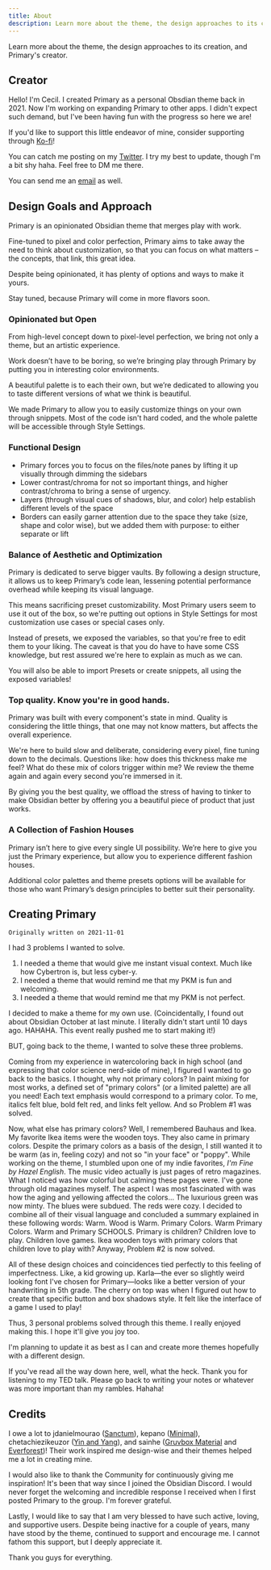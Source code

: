 ```yaml
---
title: About
description: Learn more about the theme, the design approaches to its creation, and Primary's creator.
---
```


Learn more about the theme, the design approaches to its creation, and Primary's creator.

## Creator

Hello! I'm Cecil. I created Primary as a personal Obsdian theme back in 2021. Now I'm working on expanding Primary to other apps. I didn't expect such demand, but I've been having fun with the progress so here we are!

If you'd like to support this little endeavor of mine, consider supporting through [Ko-fi](https://dub.sh/primary/ko-fi)!

You can catch me posting on my [Twitter](https://dub.sh/twitter/mei). I try my best to update, though I'm a bit shy haha. Feel free to DM me there.

You can send me an [email](mailto:contact.ceciliamay@gmail.com) as well.

## Design Goals and Approach

Primary is an opinionated Obsidian theme that merges play with work.

Fine-tuned to pixel and color perfection, Primary aims to take away the need to think about customization, so that you can focus on what matters – the concepts, that link, this great idea.

Despite being opinionated, it has plenty of options and ways to make it yours. 

Stay tuned, because Primary will come in more flavors soon.

### Opinionated but Open

From high-level concept down to pixel-level perfection, we bring not only a theme, but an artistic experience.

Work doesn’t have to be boring, so we’re bringing play through Primary by putting you in interesting color environments.

A beautiful palette is to each their own, but we’re dedicated to allowing you to taste different versions of what we think is beautiful.

We made Primary to allow you to easily customize things on your own through snippets. Most of the code isn't hard coded, and the whole palette will be accessible through Style Settings.

### Functional Design

- Primary forces you to focus on the files/note panes by lifting it up visually through dimming the sidebars
- Lower contrast/chroma for not so important things, and higher contrast/chroma to bring a sense of urgency.
- Layers (through visual cues of shadows, blur, and color) help establish different levels of the space
- Borders can easily garner attention due to the space they take (size, shape and color wise), but we added them with purpose: to either separate or lift

### Balance of Aesthetic and Optimization

Primary is dedicated to serve bigger vaults. By following a design structure, it allows us to keep Primary’s code lean, lessening potential performance overhead while keeping its visual language.

This means sacrificing preset customizability. Most Primary users seem to use it out of the box, so we're putting out options in Style Settings for most customization use cases or special cases only.

Instead of presets, we exposed the variables, so that you're free to edit them to your liking. The caveat is that you do have to have some CSS knowledge, but rest assured we're here to explain as much as we can.

You will also be able to import Presets or create snippets, all using the exposed variables!

### Top quality. Know you're in good hands.

Primary was built with every component's state in mind. Quality is considering the little things, that one may not know matters, but affects the overall experience.

We're here to build slow and deliberate, considering every pixel, fine tuning down to the decimals. Questions like: how does this thickness make me feel? What do these mix of colors trigger within me? We review the theme again and again every second you're immersed in it.

By giving you the best quality, we offload the stress of having to tinker to make Obsidian better by offering you a beautiful piece of product that just works.

### A Collection of Fashion Houses

Primary isn’t here to give every single UI possibility. We’re here to give you just the Primary experience, but allow you to experience different fashion houses.

Additional color palettes and theme presets options will be available for those who want Primary’s design principles to better suit their personality.

## Creating Primary

`Originally written on 2021-11-01`

I had 3 problems I wanted to solve.

1. I needed a theme that would give me instant visual context. Much like how Cybertron is, but less cyber-y.
2. I needed a theme that would remind me that my PKM is fun and welcoming.
3. I needed a theme that would remind me that my PKM is not perfect.

I decided to make a theme for my own use. (Coincidentally, I found out about Obsidian October at last minute. I literally didn't start until 10 days ago. HAHAHA. This event really pushed me to start making it!)

BUT, going back to the theme, I wanted to solve these three problems.

Coming from my experience in watercoloring back in high school (and expressing that color science nerd-side of mine), I figured I wanted to go back to the basics. I thought, why not primary colors? In paint mixing for most works, a defined set of "primary colors" (or a limited palette) are all you need! Each text emphasis would correspond to a primary color. To me, italics felt blue, bold felt red, and links felt yellow. And so Problem #1 was solved.

Now, what else has primary colors? Well, I remembered Bauhaus and Ikea. My favorite Ikea items were the wooden toys. They also came in primary colors. Despite the primary colors as a basis of the design, I still wanted it to be warm (as in, feeling cozy) and not so "in your face" or "poppy". While working on the theme, I stumbled upon one of my indie favorites, *I'm Fine by Hazel English*. The music video actually is just pages of retro magazines. What I noticed was how colorful but calming these pages were. I've gone through old magazines myself. The aspect I was most fascinated with was how the aging and yellowing affected the colors... The luxurious green was now minty. The blues were subdued. The reds were cozy. I decided to combine all of their visual language and concluded a summary explained in these following words: Warm. Wood is Warm. Primary Colors. Warm Primary Colors. Warm and Primary SCHOOLS. Primary is children? Children love to play. Children love games. Ikea wooden toys with primary colors that children love to play with? Anyway, Problem #2 is now solved.

All of these design choices and coincidences tied perfectly to this feeling of imperfectness. Like, a kid growing up. Karla—the ever so slightly weird looking font I've chosen for Primary—looks like a better version of your handwriting in 5th grade. The cherry on top was when I figured out how to create that specific button and box shadows style. It felt like the interface of a game I used to play!

Thus, 3 personal problems solved through this theme. I really enjoyed making this. I hope it'll give you joy too.

I'm planning to update it as best as I can and create more themes hopefully with a different design.

If you've read all the way down here, well, what the heck. Thank you for listening to my TED talk. Please go back to writing your notes or whatever was more important than my rambles. Hahaha!

## Credits

I owe a lot to jdanielmourao ([Sanctum](https://github.com/jdanielmourao/obsidian-sanctum)), kepano ([Minimal](https://github.com/kepano/obsidian-minimal)), chetachiezikeuzor ([Yin and Yang](https://github.com/chetachiezikeuzor/Yin-and-Yang-Theme)), and sainhe ([Gruvbox Material](https://github.com/sainnhe/gruvbox-material) and [Everforest](https://github.com/sainnhe/everforest))! Their work inspired me design-wise and their themes helped me a lot in creating mine.

I would also like to thank the Community for continuously giving me inspiration! It's been that way since I joined the Obsidian Discord. I would never forget the welcoming and incredible response I received when I first posted Primary to the group. I'm forever grateful.

Lastly, I would like to say that I am very blessed to have such active, loving, and supportive users. Despite being inactive for a couple of years, many have stood by the theme, continued to support and encourage me. I cannot fathom this support, but I deeply appreciate it.

Thank you guys for everything.